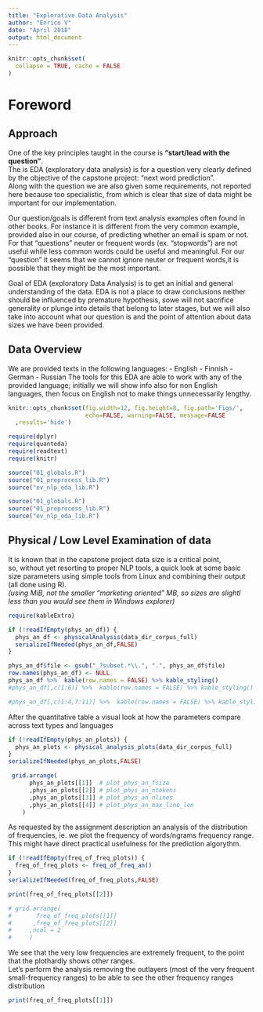 ```yaml
---
title: "Explorative Data Analysis"
author: "Enrico V"
date: "April 2018"
output: html_document
---
```


```r
knitr::opts_chunk$set(
  collapse = TRUE, cache = FALSE
)
```

# Foreword  
## Approach
One of the key principles taught in the course is **"start/lead with the question"**.  
The is EDA (exploratory data analysis) is for a question very clearly 
defined by the objective of the  capstone project: "next word prediction".  
Along with the question we are also given some requirements, not reported 
here  because too specialistic, from which is clear that size of data 
might be important for our implementation. 

Our question/goals is different from text analysis examples often found
in other books. For instance it is different from the very common example,
provided also in our course, of predicting whether an email is spam or not.
For that "questions" neuter or frequent words (ex. "stopwords") are 
not  useful  while less common words could be useful and meaningful.
For our "question" it seems that we cannot ignore neuter or frequent 
words,it is possible that they might be the most important.

Goal of EDA (exploratory Data Analysis) is to get an initial and general 
understanding of the data. EDA is not a place to draw conclusions neither
should be influenced by premature hypothesis, sowe will not sacrifice 
generality or plunge into details that belong to later stages, but we 
will also take into account what our question is and the point of 
attention about data sizes we have been provided.  

## Data Overview
We are provided texts in the following languages:
- English
- Finnish
- German
- Russian
The tools for this EDA are able to work with any of the provided language; initially we will show info also for non English languages, then focus on English not to make things unnecessarily lengthy.

```r
knitr::opts_chunk$set(fig.width=12, fig.height=8, fig.path='Figs/',
                      echo=FALSE, warning=FALSE, message=FALSE
  ,results='hide')

```

```r
require(dplyr)
require(quanteda)
require(readtext)
require(knitr)

source("01_globals.R")
source("01_preprocess_lib.R")
source("ev_nlp_eda_lib.R")

```



```r

source("01_globals.R")
source("01_preprocess_lib.R")
source("ev_nlp_eda_lib.R")

```



## Physical / Low Level Examination of data
It is known that in the capstone project data size is a critical point,  
so, without yet resorting to proper NLP tools, a quick look at some 
basic size parameters using simple tools from Linux and combining their
output (all done using R).  
*(using MiB, not the smaller "marketing oriented" MB, so sizes are 
slightl less than you would see them in Windows explorer)*
```r
require(kableExtra)

if (!readIfEmpty(phys_an_df)) {
  phys_an_df <- physicalAnalysis(data_dir_corpus_full)
  serializeIfNeeded(phys_an_df,FALSE)
}

phys_an_df$file <- gsub("_?subset.*\\.", ".", phys_an_df$file)
row.names(phys_an_df) <- NULL
phys_an_df %>%  kable(row.names = FALSE) %>% kable_styling()
#phys_an_df[,c(1:6)] %>%  kable(row.names = FALSE) %>% kable_styling()
```

<!--  A very naive look at lines, tokens and line legth, not yet into NLP -->
```r

#phys_an_df[,c(1:4,7:11)] %>%  kable(row.names = FALSE) %>% kable_styling()

```


After the quantitative table a visual look at how the parameters compare
across text types and languages
```r

if (!readIfEmpty(phys_an_plots)) {
  phys_an_plots <- physical_analysis_plots(data_dir_corpus_full)
}
serializeIfNeeded(phys_an_plots,FALSE)

 grid.arrange(
      phys_an_plots[[1]]  # plot_phys_an_fsize
      ,phys_an_plots[[2]] # plot_phys_an_ntokens
      ,phys_an_plots[[3]] # plot_phys_an_nlines
      ,phys_an_plots[[4]] # plot_phys_an_max_line_len
    )

```

As requested by the assignment description an analysis of the distribution of frequencies, ie. we plot the frequency of words/ngrams
frequency range.   
This might have direct practical usefulness for the prediction algorythm.
```r

if (!readIfEmpty(freq_of_freq_plots)) {
  freq_of_freq_plots <- freq_of_freq_an()
}
serializeIfNeeded(freq_of_freq_plots,FALSE)

print(freq_of_freq_plots[[2]])

# grid.arrange(
#       freq_of_freq_plots[[1]]
#      ,freq_of_freq_plots[[2]]
#     ,ncol = 2
#     )

```
We see that the very low frequencies are extremely frequent, to the 
point that the plothardly shows other ranges.  
Let's perform the analysis removing the outlayers (most of the very frequent small-frequency ranges) to be able to see the other frequency
 ranges distribution
```r

print(freq_of_freq_plots[[1]])
```



